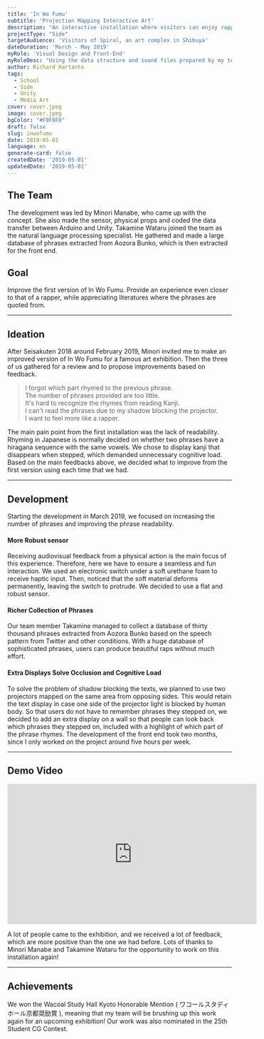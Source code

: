 ```yaml
---
title: 'In Wo Fumu'
subtitle: 'Projection Mapping Interactive Art'
description: "An interactive installation where visitors can enjoy rapping by simply stepping on phrases that are projection-mapped on scattered books on the floor. Recently exhibited in SICF20, this installation is an improved version from the first one we exhibited in iiiExhibition 2018. The experience is inspired from the Japanese title called 'In wo fumu (韻を踏む),' which literally means to step on a rhyme."
projectType: "Side"
targetAudience: 'Visitors of Spiral, an art complex in Shibuya'
dateDuration: 'March - May 2019'
myRole: 'Visual Design and Front-End'
myRoleDesc: "Using the data structure and sound files prepared by my teammates, I used TouchDesigner and Unity to display the rhyming texts through projection mapping."
author: Richard Hartanto
tags:
  - School
  - Side
  - Unity
  - Media Art
cover: cover.jpeg
image: cover.jpeg
bgColor: "#F0F0F0"
draft: false
slug: inwofumu
date: 2019-05-01
language: en
generate-card: false
createdDate: '2019-05-01'
updatedDate: '2019-05-01'
---
```


## The Team

The development was led by Minori Manabe, who came up with the concept. She also made the sensor, physical props and coded the data transfer between Arduino and Unity. 
Takamine Wataru joined the team as the natural language processing specialist. He gathered and made a large database of phrases extracted from Aozora Bunko, which is then extracted for the front end.


## Goal

Improve the first version of In Wo Fumu.
Provide an experience even closer to that of a rapper, while appreciating literatures where the phrases are quoted from.

---

## Ideation

After Seisakuten 2018 around February 2019, Minori invited me to make an improved version of In Wo Fumu for a famous art exhibition. Then the three of us gathered for a review and to propose improvements based on feedback.

> I forgot which part rhymed to the previous phrase.  
> The number of phrases provided are too little.  
> It's hard to recognize the rhymes from reading Kanji.  
> I can't read the phrases due to my shadow blocking the projector.  
> I want to feel more like a rapper.

The main pain point from the first installation was the lack of readability. Rhyming in Japanese is normally decided on whether two phrases have a hiragana sequence with the same vowels. We chose to display kanji that disappears when stepped, which demanded unnecessary cognitive load.
Based on the main feedbacks above, we decided what to improve from the first version using each time that we had.

---

## Development

Starting the development in March 2019, we focused on increasing the number of phrases and improving the phrase readability. 

#### More Robust sensor

Receiving audiovisual feedback from a physical action is the main focus of this experience. 
Therefore, here we have to ensure a seamless and fun interaction. We used an electronic switch under a soft urethane foam to receive haptic input. 
Then, noticed that the soft material deforms permanently, leaving the switch to protrude.
We decided to use a flat and robust sensor.

#### Richer Collection of Phrases
Our team member Takamine managed to collect a database of thirty thousand phrases extracted from Aozora Bunko based on the speech pattern from Twitter and other conditions. 
With a huge database of sophisticated phrases, users can produce beautiful raps without much effort.

#### Extra Displays Solve Occlusion and Cognitive Load
To solve the problem of shadow blocking the texts, we planned to use two projectors mapped on the same area from opposing sides. 
This would retain the text display in case one side of the projector light is blocked by human body.
So that users do not have to remember phrases they stepped on, we decided to add an extra display on a wall so that people can look back which phrases they stepped on, included with a highlight of which part of the phrase rhymes.
The development of the front end took two months, since I only worked on the project around five hours per week.

---

## Demo Video

<iframe width="560" height="315" src="https://www.youtube-nocookie.com/embed/B82tHKb6g7k" frameborder="0" allow="accelerometer; autoplay; encrypted-media; gyroscope; picture-in-picture" allowfullscreen></iframe>

A lot of people came to the exhibition, and we received a lot of feedback, which are more positive than the one we had before. 
Lots of thanks to Minori Manabe and Takamine Wataru for the opportunity to work on this installation again!

---

## Achievements

We won the Wacoal Study Hall Kyoto Honorable Mention ( ワコールスタディホール京都奨励賞 ), meaning that my team will be brushing up this work again for an upcoming exhibition! 
Our work was also nominated in the 25th Student CG Contest.